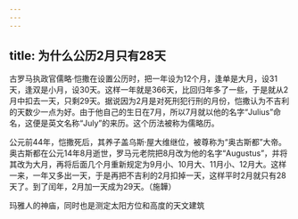 ```yaml
---
---
---
```

title: 为什么公历2月只有28天
---




古罗马执政官儒略·恺撒在设置公历时，把一年设为12个月，逢单是大月，设31天，逢双是小月，设30天。这样一年就是366天，比回归年多了一些，于是就从2月中扣去一天，只剩29天。据说因为2月是对死刑犯行刑的月份，恺撒认为不吉利的天数少一点为好。由于他自己的生日在7月，所以7月就以他的名字“Julius”命名，这便是英文名称“July”的来历。这个历法被称为儒略历。

公元前44年，恺撒死后，其养子盖乌斯·屋大维继位，被尊称为“奥古斯都”大帝。奥古斯都在公元14年8月逝世，罗马元老院把8月改为他的名字“Augustus”，并将其改为大月，再将后面几个月重新规定为9月小、10月大、11月小、12月大。这样一来，一年又多出一天，于是再把不吉利的2月扣掉一天，这样平时2月就只有28天了。到了闰年，2月加一天成为29天。（施韡）

玛雅人的神庙，同时也是测定太阳方位和高度的天文建筑